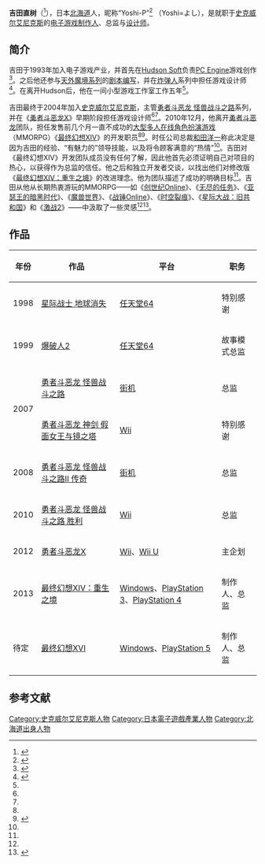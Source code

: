 {{NoteTA
| G1=Games
| G2=Square Enix
}}
{{Infobox person
| name = 吉田直树
| image =
| alt =
| caption =
| birth_name = {{lang|ja|吉田 直樹}}
| birth_date = {{birth date and age|df=yes|1973|5|1}}
| Residence =
| birth_place =
| nationality = [[日本人|日本]]
| other_names = Yoshi-P
| occupation = [[电子游戏制作人|电子游戏制作人]]、总监
| employer = [[史克威尔艾尼克斯|史克威尔艾尼克斯]]
}}
{{Japanese|japanese=吉田 直樹|kana=よしだ なおき|romaji=Yoshida Naoki}}

'''吉田直树'''（{{bd|1973年|5月1日}}<ref>{{cite web |date=2013-04-29 |url=http://game.watch.impress.co.jp/docs/event/20130429_597923.html |title=「FFXIV: 新生エオルゼア」プロデューサーレターLIVEレポート |publisher=Game Watch |accessdate=2013-05-22 |archive-date=2013-05-02 |archive-url=https://web.archive.org/web/20130502010835/http://game.watch.impress.co.jp/docs/event/20130429_597923.html |dead-url=no }}</ref>），日本[[北海道|北海道]]人，昵称“Yoshi-P”<ref name="1UP interview">{{cite web |last=Vreeland |first=Michael |date=2012-06-04 |url=http://www.1up.com/features/ffxiv-interview-phoenix-fallen-mmo |title=FFXIV Interview: Phoenix Down For a Fallen MMO |publisher=[[1UP.com|1UP.com]] |accessdate=2012-12-18 |deadurl=yes |archiveurl=https://www.webcitation.org/6agPFWbwa?url=http://www.1up.com/features/ffxiv-interview-phoenix-fallen-mmo |archivedate=2015-08-10 }}</ref> （Yoshi=よし），是就职于[[史克威尔艾尼克斯|史克威尔艾尼克斯]]的[[电子游戏制作人|电子游戏制作人]]、总监与[[游戏设计师|设计师]]。

== 简介 ==

吉田于1993年加入电子游戏产业，并首先在[[Hudson_Soft|Hudson Soft]]负责[[PC_Engine|PC Engine]]游戏创作<ref name="RPG Site interview">{{cite web |last=Donaldson |first=Alex |date=2011-11-01 |url=http://www.rpgsite.net/interviews/331-final-fantasy-xiv-interview-with-producer-director-naoki-yoshida--round-2 |title=Final Fantasy XIV Interview with Producer/Director Naoki Yoshida - Round 2 |publisher=RPG Site |accessdate=2013-05-22 |archive-date=2016-10-27 |archive-url=https://web.archive.org/web/20161027130502/http://www.rpgsite.net/interviews/331-final-fantasy-xiv-interview-with-producer-director-naoki-yoshida--round-2 |dead-url=no }}</ref>。之后他还参与[[天外魔境系列|天外魔境系列]]的[[编剧|剧本编写]]，并在[[炸弹人|炸弹人]]系列中担任游戏设计师<ref name="Famitsu interview">{{cite web |date=2011-01-20 |url=http://www.famitsu.com/news/201101/20039342.html |title=『ファイナルファンタジーXIV』新プロデューサー兼ディレクターに直撃インタビュー |publisher=[[Famitsu|Famitsu]] |accessdate=2013-05-22 |archive-date=2011-01-21 |archive-url=https://web.archive.org/web/20110121030942/http://www.famitsu.com/news/201101/20039342.html |dead-url=no }}</ref>。在离开Hudson后，他在一间小型游戏工作室工作五年<ref name="RPG Site interview" />。

吉田最终于2004年加入[[史克威尔艾尼克斯|史克威尔艾尼克斯]]，主管[[勇者斗恶龙_怪兽战斗之路|勇者斗恶龙 怪兽战斗之路]]系列，并在《[[勇者斗恶龙X|勇者斗恶龙X]]》早期阶段担任游戏设计师<ref name="RPG Site interview" /><ref name="Famitsu interview" />。2010年12月，他离开[[勇者斗恶龙|勇者斗恶龙]]团队，担任发售前几个月一直不成功的[[大型多人在线角色扮演游戏|大型多人在线角色扮演游戏]]（MMORPG）《[[最终幻想XIV|最终幻想XIV]]》的开发职员<ref name="1UP interview" /><ref name="FF14 announcement">{{cite web |author=Wada, Yoichi; Yoshida, Naoki; Tanaka, Hiromichi |date=2012-12-10 |url=http://lodestone.finalfantasyxiv.com/pl/topics/detail?id=c499e4c5df4f3f0fde1fb47a28574cb9c3991c9f |title=An Important Announcement for Final Fantasy XIV Fans |publisher=[[Square-Enix|Square-Enix]] |accessdate=2013-05-22 |deadurl=yes |archiveurl=https://web.archive.org/web/20141106204700/http://lodestone.finalfantasyxiv.com/pl/topics/detail?id=c499e4c5df4f3f0fde1fb47a28574cb9c3991c9f |archivedate=2014-11-06 }}</ref>。时任公司总裁[[和田洋一|和田洋一]]称此决定是因为吉田的经验、“有魅力的”领导技能，以及将令顾客满意的“热情”<ref name="FF14 announcement" />。吉田对《最终幻想XIV》开发团队成员没有任何了解，因此他首先必须证明自己对项目的热心，以获得作为总监的信任。他之后和独立开发者交谈，以找出他们对修改版《[[最终幻想XIV：重生之境|最终幻想XIV：重生之境]]》的改进理念。他为团队描述了成功的明确目标<ref name="1UP interview" />。吉田从他从长期热衷游玩的MMORPG——如《[[创世纪Online|创世纪Online]]》、《[[无尽的任务|无尽的任务]]》、《[[亚瑟王的暗黑时代|亚瑟王的暗黑时代]]》、《[[魔兽世界|魔兽世界]]》、《[[战锤Online|战锤Online]]》、《[[时空裂痕|时空裂痕]]》、《[[星际大战：旧共和国|星际大战：旧共和国]]》和《[[激战2|激战2]]》——中汲取了一些灵感<ref name="RPG Site interview" /><ref>{{cite web |last=Lefebvre |first=Eliot |date=2013-02-13 |url=http://massively.joystiq.com/2013/02/21/massively-exclusive-a-dinner-with-final-fantasy-xivs-naoki-yos/ |title=Massively Exclusive: A dinner with Final Fantasy XIV's Naoki Yoshida |publisher=[[Joystiq|Joystiq]] |accessdate=2013-05-22 |archive-url=https://web.archive.org/web/20130510033417/http://massively.joystiq.com/2013/02/21/massively-exclusive-a-dinner-with-final-fantasy-xivs-naoki-yos/ |archive-date=2013-05-10 |dead-url=yes }}</ref>。

== 作品 ==

{| class="wikitable"
|-
! 年份 !! 作品 !! 平台 !! 职务
|-
| 1998 || [[星际战士_地球消失|星际战士 地球消失]] || [[任天堂64|任天堂64]] || 特别感谢
|-
| 1999 || [[爆破人2|爆破人2]] || [[任天堂64|任天堂64]] || 故事模式总监
|-
| rowspan="2"|2007 || [[勇者斗恶龙_怪兽战斗之路|勇者斗恶龙 怪兽战斗之路]] || [[街机|街机]] || 总监
|-
| [[勇者斗恶龙_神剑_假面女王与镜之塔|勇者斗恶龙 神剑 假面女王与镜之塔]] || [[Wii|Wii]] || 特别感谢
|-
| 2008 || [[勇者斗恶龙_怪兽战斗之路|勇者斗恶龙 怪兽战斗之路II 传奇]] || [[街机|街机]] || 总监
|-
| 2010 || [[勇者斗恶龙_怪兽战斗之路_胜利|勇者斗恶龙 怪兽战斗之路 胜利]] || [[Wii|Wii]] || 总监
|-
| 2012 || [[勇者斗恶龙X|勇者斗恶龙X]] || [[Wii|Wii]]、[[Wii_U|Wii U]] || 主企划
|-
| 2013 || [[最终幻想XIV：重生之境|最终幻想XIV：重生之境]] || [[Windows|Windows]]、[[PlayStation_3|PlayStation 3]]、[[PlayStation_4|PlayStation 4]] || 制作人、总监
|-
| 待定 || [[最终幻想XVI|最终幻想XVI]] || [[Windows|Windows]]、[[PlayStation_5|PlayStation 5]] || 制作人、总监
|}

== 参考文献 ==
{{Reflist}}

{{DEFAULTSORT:Yoshida Naoki}}
[[Category:史克威尔艾尼克斯人物|Category:史克威尔艾尼克斯人物]]
[[Category:日本電子遊戲產業人物|Category:日本電子遊戲產業人物]]
[[Category:北海道出身人物|Category:北海道出身人物]]